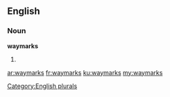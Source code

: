 ==English==

===Noun===
'''waymarks'''

# {{plural of|[[waymark]]}}

[[Category:English plurals]]

[[ar:waymarks]]
[[fr:waymarks]]
[[ku:waymarks]]
[[my:waymarks]]